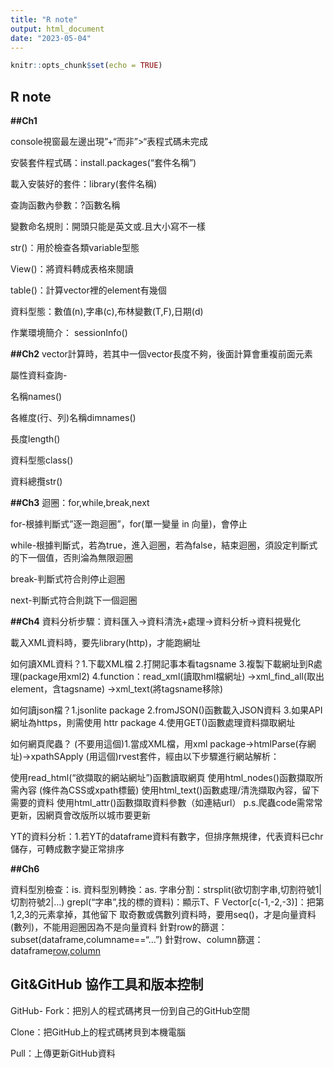 ```yaml
---
title: "R note"
output: html_document
date: "2023-05-04"
---
```


```r
knitr::opts_chunk$set(echo = TRUE)
```

## R note

**\##Ch1**

console視窗最左邊出現"+"而非"\>"表程式碼未完成

安裝套件程式碼：install.packages("套件名稱")

載入安裝好的套件：library(套件名稱)

查詢函數內參數：?函數名稱

變數命名規則：開頭只能是英文或.且大小寫不一樣

str()：用於檢查各類variable型態

View()：將資料轉成表格來閱讀

table()：計算vector裡的element有幾個

資料型態：數值(n),字串(c),布林變數(T,F),日期(d)

作業環境簡介： sessionInfo()

**\##Ch2**
vector計算時，若其中一個vector長度不夠，後面計算會重複前面元素

屬性資料查詢-

名稱names()

各維度(行、列)名稱dimnames()

長度length()

資料型態class()

資料總攬str()

**\##Ch3**
迴圈：for,while,break,next

for-根據判斷式"逐一跑迴圈"，for(單一變量 in 向量)，會停止

while-根據判斷式，若為true，進入迴圈，若為false，結束迴圈，須設定判斷式的下一個值，否則淪為無限迴圈

break-判斷式符合則停止迴圈

next-判斷式符合則跳下一個迴圈

**\##Ch4**
資料分析步驟：資料匯入->資料清洗+處理->資料分析->資料視覺化

載入XML資料時，要先library(http)，才能跑網址

如何讀XML資料？1.下載XML檔
               2.打開記事本看tagsname
               3.複製下載網址到R處理(package用xml2)
               4.function：read_xml(讀取hml檔網址)
               ->xml_find_all(取出element，含tagsname)
               ->xml_text(將tagsname移除)
               
如何讀json檔？1.jsonlite package
              2.fromJSON()函數載入JSON資料
              3.如果API網址為https，則需使用 httr package
              4.使用GET()函數處理資料擷取網址

如何網頁爬蟲？
(不要用這個)1.當成XML檔，用xml package->htmlParse(存網址)->xpathSApply
(用這個)rvest套件，經由以下步驟進行網站解析：

使用read_html(“欲擷取的網站網址”)函數讀取網頁
使用html_nodes()函數擷取所需內容 (條件為CSS或xpath標籤)
使用html_text()函數處理/清洗擷取內容，留下需要的資料
使用html_attr()函數擷取資料參數（如連結url）
p.s.爬蟲code需常常更新，因網頁會改版所以城市要更新

YT的資料分析：1.若YT的dataframe資料有數字，但排序無規律，代表資料已chr儲存，可轉成數字變正常排序

**\##Ch6**

資料型別檢查：is.
資料型別轉換：as.
字串分割：strsplit(欲切割字串,切割符號1|切割符號2|...)
grepl("字串",找的標的資料)：顯示T、F
Vector[c(-1,-2,-3)]：把第1,2,3的元素拿掉，其他留下
取奇數或偶數列資料時，要用seq()，才是向量資料(數列)，不能用迴圈因為不是向量資料
針對row的篩選：subset(dataframe,columname=="...")
針對row、column篩選：dataframe[row,column](中括弧內可放：1.數字、2.布林、3.名稱)


## Git&GitHub 協作工具和版本控制

GitHub- Fork：把別人的程式碼拷貝一份到自己的GitHub空間

Clone：把GitHub上的程式碼拷貝到本機電腦

Pull：上傳更新GitHub資料
